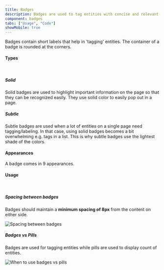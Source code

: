 ```yaml
---
title: Badges
description: Badges are used to tag entities with concise and relevant information.
component: badges
tabs: ["Usage", "Code"]
showMobile: true
---
```


Badges contain short labels that help in 'tagging' entities. The container of a badge is rounded at the corners.
<br/>

#### Types
<br />

##### Solid

Solid badges are used to highlight important information on the page so that they can be recognized easily. They use solid color to easily pop out in a page.
<Preview name='badge-solid-warning' />

##### Subtle

Subtle badges are used when a lot of entities on a single page need tagging/labeling. In that case, using solid badges becomes a bit overwhelming e.g. tags in a list. This is why subtle badges use the lightest shade of the colors.
<Preview name='badge-subtle-warning' />
<br/>

#### Appearances
A badge comes in 9 appearances.
<Preview name='appearance' />
<br/>

#### Usage
<br/>

##### Spacing between badges
Badges should maintain a **minimum spacing of 8px** from the content on either side.

![Spacing between badges](./images/badges-1.png)
<br/>

##### Badges vs Pills
Badges are used for tagging entities while pills are used to display count of entities.

![When to use badges vs pills](./images/badges-2.png)
